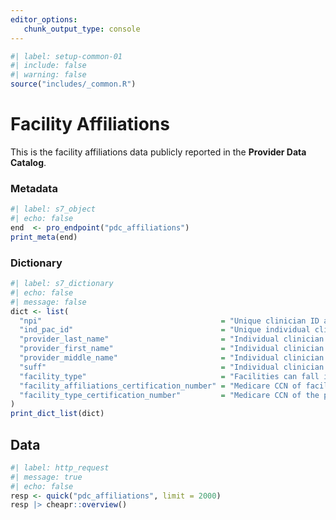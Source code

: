 ```yaml
---
editor_options: 
   chunk_output_type: console
---
```


```r
#| label: setup-common-01
#| include: false
#| warning: false
source("includes/_common.R")
```

# Facility Affiliations {#sec-affiliations}

This is the facility affiliations data publicly reported in the __Provider Data Catalog__.

### Metadata

```r
#| label: s7_object
#| echo: false
end  <- pro_endpoint("pdc_affiliations")
print_meta(end)
```

### Dictionary

```r
#| label: s7_dictionary
#| echo: false
#| message: false
dict <- list(
  "npi"                                        = "Unique clinician ID assigned by NPPES",
  "ind_pac_id"                                 = "Unique individual clinician ID assigned by PECOS",
  "provider_last_name"                         = "Individual clinician last name",
  "provider_first_name"                        = "Individual clinician first name",
  "provider_middle_name"                       = "Individual clinician middle name",
  "suff"                                       = "Individual clinician suffix",
  "facility_type"                              = "Facilities can fall into the following type categories: Hospitals, Long-term Care Hospital, Nursing Home, Inpatient Rehabilitation Facility, Home Health Agency, Hospice, Dialysis Facility",
  "facility_affiliations_certification_number" = "Medicare CCN of facility type or unit within hospital where an individual clinician provides service",
  "facility_type_certification_number"         = "Medicare CCN of the primary hospital where individual clinician provides service, should the clinician provide services in a unit within the hospital"
)
print_dict_list(dict)
```


## Data

```r
#| label: http_request
#| message: true
#| echo: false
resp <- quick("pdc_affiliations", limit = 2000)
resp |> cheapr::overview()
```

